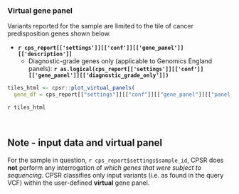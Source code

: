 <br><br>

### Virtual gene panel

Variants reported for the sample are limited to the tile of cancer predisposition genes
shown below. 

   *  __`r cps_report[['settings']][['conf']][['gene_panel']][['description']]`__
      * Diagnostic-grade genes only (applicable to Genomics England panels): __`r as.logical(cps_report[['settings']][['conf']][['gene_panel']][['diagnostic_grade_only']])`__
   
```r
tiles_html <- cpsr::plot_virtual_panels(
  gene_df = cps_report[["settings"]][["conf"]][["gene_panel"]][["panel_genes"]])
```

`r tiles_html`

<br>

::: {.callout-note}
## Note - input data and virtual panel

For the sample in question, `r cps_report$settings$sample_id`, CPSR does **not** perform any interrogation of _which genes that were subject to sequencing_. CPSR classifies only input variants (i.e. as found in the query VCF) within the user-defined __virtual__ gene panel.
:::

<br>
